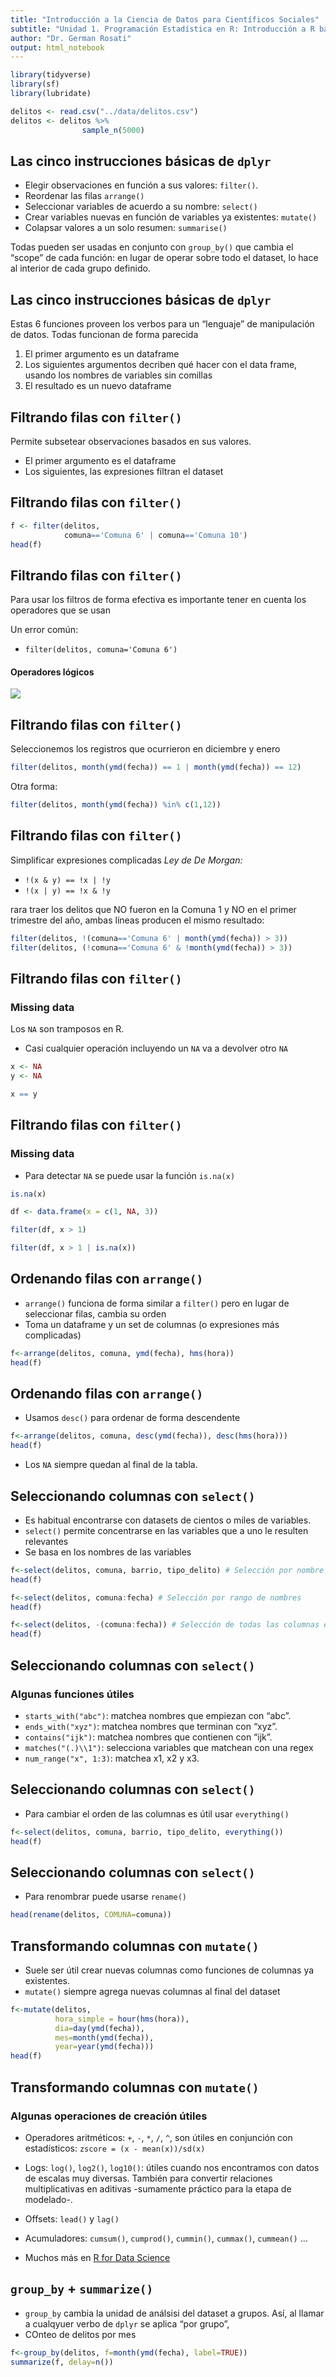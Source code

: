 ```yaml
---
title: "Introducción a la Ciencia de Datos para Científicos Sociales"
subtitle: "Unidad 1. Programación Estadística en R: Introducción a R base"
author: "Dr. German Rosati"
output: html_notebook
---
```


```r
library(tidyverse)
library(sf)
library(lubridate)
```     

```r
delitos <- read.csv("../data/delitos.csv")
delitos <- delitos %>%
                sample_n(5000)
```


## Las cinco instrucciones básicas de `dplyr`


* Elegir observaciones en función a sus valores: `filter()`.
* Reordenar las filas `arrange()`
* Seleccionar variables de acuerdo a su nombre: `select()`
* Crear variables nuevas en función de variables ya existentes: `mutate()`
* Colapsar valores a un solo resumen: `summarise()`


Todas pueden ser usadas en conjunto con `group_by()` que cambia el "scope" de cada función: en lugar de operar sobre todo el dataset, lo hace al interior de cada grupo definido.


## Las cinco instrucciones básicas de `dplyr`

Estas 6 funciones proveen los verbos para un "lenguaje" de manipulación de datos.
Todas funcionan de forma parecida

1. El primer argumento es un dataframe
2. Los siguientes argumentos decriben qué hacer con el data frame, usando los nombres de variables sin comillas
3. El resultado es un nuevo dataframe


## Filtrando filas con `filter()`

Permite subsetear observaciones basados en sus valores. 

* El primer argumento es el dataframe
* Los siguientes, las expresiones filtran el dataset

## Filtrando filas con `filter()`
        
```r
f <- filter(delitos, 
            comuna=='Comuna 6' | comuna=='Comuna 10')
head(f)
```

## Filtrando filas con `filter()`
Para usar los filtros de forma efectiva es importante tener en cuenta los operadores que se usan

Un error común: 

* `filter(delitos, comuna='Comuna 6')`

#### Operadores lógicos
![](../Rmarkdowns/imgs/transform-logical.png)


## Filtrando filas con `filter()`
Seleccionemos los registros que ocurrieron en diciembre y enero

```r
filter(delitos, month(ymd(fecha)) == 1 | month(ymd(fecha)) == 12)
```

Otra forma:


```r
filter(delitos, month(ymd(fecha)) %in% c(1,12))
```


## Filtrando filas con `filter()`
Simplificar expresiones complicadas
*Ley de De Morgan:*
 
* `!(x & y) == !x | !y`
* `!(x | y) == !x & !y`

rara traer los delitos que NO fueron en la Comuna 1 y NO en el primer trimestre del año, ambas líneas producen el mismo resultado:

```r
filter(delitos, !(comuna=='Comuna 6' | month(ymd(fecha)) > 3))
filter(delitos, (!comuna=='Comuna 6' & !month(ymd(fecha)) > 3))
```


## Filtrando filas con `filter()`
### Missing data

Los `NA` son tramposos en R.

* Casi cualquier operación incluyendo un `NA` va a devolver otro `NA`

```r
x <- NA
y <- NA

x == y
```


## Filtrando filas con `filter()`
### Missing data

* Para detectar `NA` se puede usar la función `is.na(x)`


```r
is.na(x)
```

```r
df <- data.frame(x = c(1, NA, 3))

filter(df, x > 1)

filter(df, x > 1 | is.na(x))
```

## Ordenando filas con `arrange()`
* `arrange()` funciona de forma similar a `filter()` pero en lugar de seleccionar filas, cambia su orden
* Toma un dataframe y un set de columnas (o expresiones más complicadas)


```r
f<-arrange(delitos, comuna, ymd(fecha), hms(hora))
head(f)
```

## Ordenando filas con `arrange()`
* Usamos `desc()` para ordenar de forma descendente

```r
f<-arrange(delitos, comuna, desc(ymd(fecha)), desc(hms(hora)))
head(f)
```

* Los `NA` siempre quedan al final de la tabla.


## Seleccionando columnas con `select()`
* Es habitual encontrarse con datasets de cientos o miles de variables. 
* `select()` permite concentrarse en las variables que a uno le resulten relevantes
* Se basa en los nombres de las variables 

```r
f<-select(delitos, comuna, barrio, tipo_delito) # Selección por nombre
head(f)

f<-select(delitos, comuna:fecha) # Selección por rango de nombres
head(f)

f<-select(delitos, -(comuna:fecha)) # Selección de todas las columnas excepto las que están en el rango de nombres
head(f)
```

## Seleccionando columnas con `select()`
### Algunas funciones útiles

* `starts_with("abc")`: matchea nombres que empiezan con “abc”.
* `ends_with("xyz")`: matchea nombres que terminan con “xyz”.
* `contains("ijk")`: matchea nombres que contienen con “ijk”.
* `matches("(.)\\1")`: selecciona variables que matchean con una regex
* `num_range("x", 1:3)`: matchea x1, x2 y x3.


## Seleccionando columnas con `select()`
* Para cambiar el orden de las columnas es útil usar `everything()`

```r
f<-select(delitos, comuna, barrio, tipo_delito, everything())
head(f)
```

## Seleccionando columnas con `select()`
* Para renombrar puede usarse `rename()`

```r
head(rename(delitos, COMUNA=comuna))
```

## Transformando columnas con `mutate()`
* Suele ser útil crear nuevas columnas como funciones de columnas ya existentes.
* `mutate()` siempre agrega nuevas columnas al final del dataset

```r
f<-mutate(delitos, 
          hora_simple = hour(hms(hora)),
          dia=day(ymd(fecha)),
          mes=month(ymd(fecha)),
          year=year(ymd(fecha)))
head(f)
```

## Transformando columnas con `mutate()`
### Algunas operaciones de creación útiles

* Operadores aritméticos: `+`, `-`, `*`, `/`, `^`, son útiles en conjunción con estadísticos:
`zscore = (x - mean(x))/sd(x)`
* Logs: `log()`, `log2()`, `log10()`: útiles cuando nos encontramos con datos de escalas muy diversas. También para convertir relaciones multiplicativas en aditivas -sumamente práctico para la etapa de modelado-.
* Offsets: `lead()` y `lag()`
* Acumuladores: `cumsum()`, `cumprod()`, `cummin()`, `cummax()`, `cummean()`
...

* Muchos más en [R for Data Science](https://r4ds.had.co.nz/transform.html#add-new-variables-with-mutate)


## `group_by` + `summarize()`
* `group_by` cambia la unidad de análsisi del dataset a grupos. Así, al llamar a cualqyuer verbo de `dplyr` se aplica "por grupo",
* COnteo de delitos por mes

```r
f<-group_by(delitos, f=month(ymd(fecha), label=TRUE))
summarize(f, delay=n())
```
